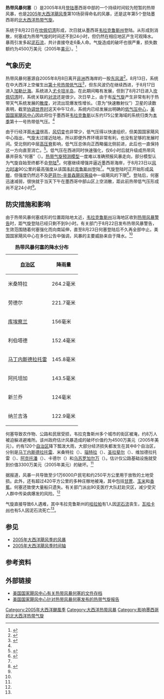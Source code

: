 {{Infobox Hurricane
| Name=热带风暴何塞<br />{{lang|en|Tropical Storm Jose}}
| Type=热带风暴
| Year=2005
| Basin=Atl
| Image location=TSJose 2005.jpg
| Image name=8月22日即将登陆的何塞
| Formed=2005年8月22日
| Dissipated=2005年8月23日
| 1-min winds=50
| Pressure=998
| Damages=45
| Inflated=2
| Fatalities=直接导致6人死亡，间接致使2人丧生
| Areas=墨西哥中部
| Hurricane season=[[2005年大西洋飓风季|2005年大西洋飓风季]]
}}
'''热带风暴何塞'''（{{lang-en|Tropical Storm Jose}}）是2005年8月[[登陆_(气象学)|登陆]]墨西哥中部的一个持续时间较为短暂的热带风暴，也是[[2005年大西洋飓风季|2005年大西洋飓风季]]第10场获得命名的风暴，还是这年第5个登陆墨西哥的[[北大西洋热带气旋|北大西洋热带气旋]]。

系统于8月22日在[[坎佩切湾|坎佩切湾]]形成，次日就从墨西哥[[韦拉克鲁斯州|韦拉克鲁斯州]]登陆。从形成到消散，何塞成为热带气旋的时间还不到24小时，但仍然在相应地区产生可观降水。暴雨引发多起[[泥石流|泥石流]]，共计直接夺走6条人命。气旋造成的破坏也很严重，损失数额约为4500万美元（2005年[[美元|美元]]）。<ref name="Mexican Damages">{{cite news | author = Staff Writer | publisher = Teorema Ambiental | title = Estiman daños en Veracruz por 500 millones de pesos | accessdate = 2009-02-11 | url = http://www.teorema.com.mx/articulos.php?id_sec=44&id_art=184 | deadurl = yes | archiveurl = https://web.archive.org/web/20090211220151/http://www.teorema.com.mx/articulos.php?id_sec=44&id_art=184 | archivedate = 2009-02-11 }}</ref><!--The source gives total in Mexican pesos-->

== 气象历史 ==
{{storm path|Jose 2005 track.png}}
热带风暴何塞源自2005年8月8日离开[[非洲|非洲]]西海岸的一股[[东风波|东风波]]<ref name="JoseTCR">{{cite report | author = James L. Franklin | title = Tropical Storm Jose Tropical Cyclone Report | publisher = National Oceanic and Atmospheric Administration | work = [[国家飓风中心|National Hurricane Center]] | accessdate = 2016-04-01 | date = 2005-01-13 | archivedate = 2015-10-02 | deadurl = no | archiveurl = https://web.archive.org/web/20151002011703/http://www.nhc.noaa.gov/data/tcr/AL112005_Jose.pdf | format = [[便携式文档格式|PDF]] | url = http://www.nhc.noaa.gov/data/tcr/AL112005_Jose.pdf | location = [[迈阿密|Miami]], [[佛罗里达州|Florida]] }}</ref>。8月13日，系统在中大西洋上空催生出[[2005年第十号热带低气压|第十号热带低气压]]<ref>{{cite report | author = Jack L. Beven | publisher = National Oceanic and Atmospheric Administration | work = National Hurricane Center | date = 2006-01-17 | accessdate = 2016-04-01 | title = Tropical Depression Ten Tropical Cyclone Report | archiveurl = https://web.archive.org/web/20151002011702/http://www.nhc.noaa.gov/data/tcr/AL102005_Ten.pdf | deadurl = no | url = http://www.nhc.noaa.gov/data/tcr/AL102005_Ten.pdf | format = PDF | archivedate = 2015-10-02 | location = Miami, Florida }}</ref>，但东风波仍在继续西进，于8月17日进入[[加勒比海|加勒比海]]。系统进入[[尤卡坦半岛|尤卡坦半岛]]，在此期间略有发展，但到了8月21日进入[[坎佩切湾|坎佩切湾]]时，系统关联的[[对流|对流]]还是很少。次日早上，由于有[[反气旋|反气旋]]产生非常有利于热带天气系统发展的[[散度|散度]]，对流出现爆发性增长。{{lang|en|[[QuikSCAT|QuikSCAT]]}}（意为“快速散射仪”）卫星的读数表明，截至[[协调世界时|协调世界时]]这天中午12点，系统内已经发展出明确的[[低气压|低气压中心]]，[[国家飓风中心|美国国家飓风中心]]因此将位于墨西哥[[韦拉克鲁斯_(韦拉克鲁斯州)|韦拉克鲁斯]]以东约175公里海域的系统归类为[[2005年大西洋飓风季|本季]]第十一号热带低气压。<ref name="JoseTCR" />

由于行经洋面[[海面温度|水温]]很高，[[风切变|风切变]]也非常少，低气压得以快速组织，但美国国家飓风中心指出，气旋太过接近陆地，所以即便外界环境非常有利，也没有足够的发展时间。受北侧的中层[[高压脊|高压脊]]影响，低气压总体向正西略偏北侧前进，此后也一直保持这一方向直至消亡。<ref>{{cite report | author = James L. Franklin | publisher = [[国家海洋和大气管理局|National Oceanic and Atmospheric Administration]] | work = National Hurricane Center | date = 2005-08-22 | accessdate = 2016-04-01 | title = Tropical Depression Eleven Discussion One | url = http://www.nhc.noaa.gov/archive/2005/dis/al112005.discus.001.shtml? | archivedate = 2016-03-23 | deadurl = no | archiveurl = https://web.archive.org/web/20160323022637/http://www.nhc.noaa.gov/archive/2005/dis/al112005.discus.001.shtml | location = Miami, Florida }}</ref>。低气压在西进同时快速强化，仅6小时后就升级成热带风暴并获名“何塞”（{{lang|en|Jose}}）。[[热带气旋预测模型|热带气旋预测模型]]一度难以准确预报风暴走向，部分模型认为气旋自始至终都不会[[登陆_(气象学)|登陆]]<ref name="NHC-disc2">{{cite report | author = Franklin | work = National Hurricane Center | title = Discussion for Tropical Depression Eleven, 5 p.m. EDT, August 22, 2005 | url = http://www.nhc.noaa.gov/archive/2005/dis/al112005.discus.002.shtml | publisher = National Oceanic and Atmospheric Administration | accessdate = 2016-04-01 | deadurl = no | archivedate = 2016-03-03 | location = Miami, Florida | archiveurl = https://web.archive.org/web/20160303213327/http://www.nhc.noaa.gov/archive/2005/dis/al112005.discus.002.shtml | date =  }}</ref>。何塞继续增强并逼近墨西哥海岸，于8月23日以[[最大持续风速|风力时速]]90公里的最高强度从该国[[韦拉克鲁斯州|韦拉克鲁斯州]]登陆<ref name="JoseTCR" />。气旋登陆时正开始形成[[风眼|风眼]]，但强度仍然远不及[[萨菲尔-辛普森飓风等级|萨菲尔-辛普森飓风等级]]中一级飓风的下限<ref name="NHC-disc5">{{cite report | author = Beven | work = National Hurricane Center | title = Discussion for Tropical Storm Jose, 5 a.m. EDT, August 23, 2005 | publisher = National Oceanic and Atmospheric Administration | accessdate = 2016-04-01 | url = http://www.nhc.noaa.gov/archive/2005/dis/al112005.discus.005.shtml | deadurl = no | archiveurl = https://web.archive.org/web/20160304000800/http://www.nhc.noaa.gov/archive/2005/dis/al112005.discus.005.shtml | location = Miami, Florida | archivedate = 2016-03-04 | date =  }}</ref>。登陆后，何塞迅速减弱，很快就于当天下午在墨西哥中部山区上空消散，距此前热带低气压形成尚不足24小时<ref name="JoseTCR" />。

== 防灾措施和影响 ==
由于热带风暴何塞成形的位置距陆地太近，[[韦拉克鲁斯州|韦拉克鲁斯州]]沿海地区收到[[热带气旋警告|热带风暴警告]]时，距气旋登陆已经只剩不到9小时。有关部门于8月22日发布热带风暴警告，生效范围随着何塞强化而向南延伸，直至8月23日何塞登陆后不久再全部中止。美国国家飓风中心在多份公告中强调，风暴的主要威胁来自于降水。<ref name="JoseTCR" />
{| class="wikitable" style="float:right;margin:0 0 1em 1em;"
|+'''热带风暴何塞的降水分布'''
|-
! [[自治区_(墨西哥)|自治区]]
! 降雨量
|-
| 米桑特拉
| 264.2毫米
|-
| 劳德尔
| 221.7毫米
|-
| [[库埃察兰|库埃察兰]]
| 156毫米
|-
| 利伯塔德
| 152.4毫米
|-
| [[马丁内斯德拉托雷_(韦拉克鲁斯州)|马丁内斯德拉托雷]]
| 145.8毫米
|-
| 阿托坦加
| 143.5毫米
|-
| 新兰乔
| 124毫米
|-
| 纳兰吉洛
| 122.9毫米
|}

何塞导致农作物、公路和民居受损，韦拉克鲁斯州多个城市的街区被淹，约8万人被迫躲进避难所。该州政府估计风暴造成的破坏价值约为4500万美元（2005年美元）。约有120个[[自治区_(墨西哥)|自治区]]降下瓢泼大雨，大部分经济损失都发生在其中8个自治区，分别是[[马丁内斯德拉托雷_(韦拉克鲁斯州)|马丁内斯德拉托雷]]、米桑特拉（{{lang|en|Misantla}}）、[[瑙特拉_(韦拉克鲁斯州)|瑙特拉]]（{{lang|en|Nautla}}）、[[圣拉斐尔_(韦拉克鲁斯州)|圣拉斐尔]]（{{lang|en|San Rafael}}）、维加德拉托雷（{{lang|en|Vega de la Torre}}）、[[阿克托潘_(韦拉克鲁斯州)|阿克托潘]]（{{lang|en|Actopan}}）、卡德尔（{{lang|en|Cardel}}）和[[乌苏罗加尔万|乌苏罗加尔万]]（{{lang|en|úrsulo Galván}}）。估计仅公路基础设施就受到价值3300万美元（2005年美元）的破坏。<ref name="Mexican Damages" />

据报道，风暴一共导致至少1万6000户民宅和约250平方公里用于放牧的土地受损。此外，还有超过420平方公里的多种庄稼地被淹，其中包括[[甘蔗|甘蔗]]、[[玉米|玉米]]和[[香蕉|香蕉]]。何塞还致使大量船只遗失。有关部门派出90支医疗大队赶赴灾区，减少受灾人群中传染病爆发的风险。<ref name="Mexican Damages" />

气旋直接导致6人遇难，其中韦拉克鲁斯州的[[哈拉帕_(韦拉克鲁斯州)|哈拉帕]]有1人因[[泥石流|泥石流]]丧生，[[瓦哈卡州|瓦哈卡州]]也有5人因泥石流死亡<ref name="JoseTCR" />。

== 参见 ==
{{Portal|热带气旋}}
* [[2005年大西洋飓风季的风暴|2005年大西洋飓风季的风暴]]
* [[2005年大西洋飓风季时间轴|2005年大西洋飓风季时间轴]]

== 参考资料 ==
{{reflist|colwidth=30em}}

== 外部链接 ==
{{Commons category|Tropical Storm Jose (2005)}}
* [http://www.nhc.noaa.gov/archive/2005/JOSE.shtml 美国国家飓风中心有关热带风暴何塞的文件存档]{{Wayback|url=http://www.nhc.noaa.gov/archive/2005/JOSE.shtml |date=20151001230756 }}
* [http://www.nhc.noaa.gov/data/tcr/AL112005_Jose.pdf 美国国家飓风中心针对热带风暴何塞发布的热带气旋报告]{{Wayback|url=http://www.nhc.noaa.gov/data/tcr/AL112005_Jose.pdf |date=20151002011703 }}

{{2005 Atlantic hurricane season buttons}}

{{DEFAULTSORT:Jose (2005)}}
[[Category:2005年大西洋颶風季|Category:2005年大西洋颶風季]]
[[Category:大西洋热带风暴|Category:大西洋热带风暴]]
[[Category:影响墨西哥的北大西洋热带气旋|Category:影响墨西哥的北大西洋热带气旋]]
{{Good article}}